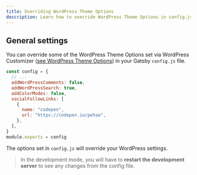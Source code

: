 ```yaml
---
title: Overriding WordPress Theme Options
description: Learn how to override WordPress Theme Options in config.js
---
```


## General settings

You can override some of the WordPress Theme Options set via WordPress Customizer ([see WordPress Theme Options](/configuration/wp)) in your Gatsby `config.js` file.

```javascript title=config.js
const config = {
  // ...
  addWordPressComments: false,
  addWordPressSearch: true,
  addColorModes: false,
  socialFollowLinks: [
    {
      name: "codepen",
      url: "https://codepen.io/pehaa",
    },
  ],
}
module.exports = config
```

The options set in `config.js` will override your WordPress settings.

> In the development mode, you will have to **restart the development server** to see any changes from the config file.
